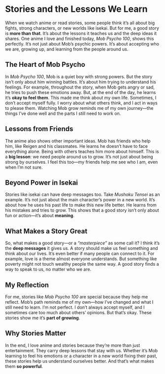 # Stories and the Lessons We Learn

When we watch anime or read stories, some people think it’s all about big fights, strong characters, or new worlds like isekai. But for me, a good story is **more than that**. It’s about the lessons it teaches us and the deep ideas it shares. One anime I love and finished today, _Mob Psycho 100_, shows this perfectly. It’s not just about Mob’s psychic powers. It’s about accepting who we are, growing up, and learning from the people around us.

## The Heart of Mob Psycho

In _Mob Psycho 100_, Mob is a quiet boy with strong powers. But the story isn’t only about him winning battles. It’s about him trying to understand his feelings. For example, throughout the story, when Mob gets angry or sad, he tries to push these emotions away. But, at the end of the day, he learns it’s **okay to feel them**. This made me think about my own life. Sometimes, I don’t accept myself fully. I worry about what others think, and I act in ways to please them. Watching Mob grow reminds me of my own journey—the things I’ve done well and the parts I still need to work on.

## Lessons from Friends

The anime also shows other important ideas. Mob has friends who help him, like Reigen and his classmates. He learns he doesn’t have to face everything alone. Being with others teaches him more about himself. This is a **big lesson**: we need people around us to grow. It’s not just about being strong by ourselves. I feel this too—my friends help me see who I am, even when I’m not sure.

## Beyond Power in Isekai

Stories like isekai can have deep messages too. Take _Mushoku Tensei_ as an example. It’s not just about the main character’s power in a new world. It’s about how he uses his past life to make this new life better. He learns from his mistakes and tries to grow. This shows that a good story isn’t only about fun or action—it’s about **meaning**.

## What Makes a Story Great

So, what makes a good story—or a _“masterpiece”_ as some call it? I think it’s the **deep messages** it gives us. A story should make us feel something and think about our lives. It’s even better if many people can connect to it. For example, love is a theme almost everyone understands. But something like poverty might not touch wealthy people the same way. A good story finds a way to speak to us, no matter who we are.

## My Reflection

For me, stories like _Mob Psycho 100_ are special because they help me reflect. Mob’s path reminds me of my own—how I’ve changed and what I still need to learn. I’m not perfect. I don’t always accept myself, and I sometimes care too much about others’ opinions. But that’s okay. These stories show me it’s **part of growing**.

## Why Stories Matter

In the end, I love anime and stories because they’re more than just entertainment. They carry deep lessons that stay with us. Whether it’s Mob learning to feel his emotions or a character in a new world fixing their past, these stories help us understand ourselves better. And that’s what makes them **so powerful**.
